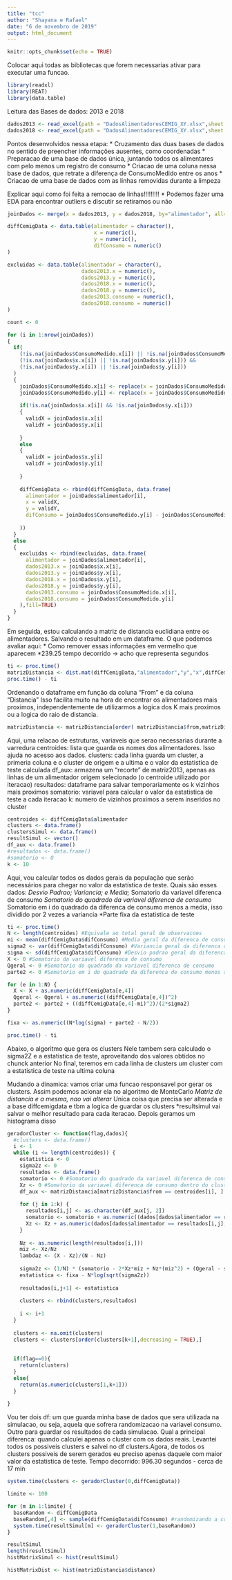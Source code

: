 ```yaml
---
title: "tcc"
author: "Shayana e Rafael"
date: "6 de novembro de 2019"
output: html_document
---
```


```r
knitr::opts_chunk$set(echo = TRUE)
```

Colocar aqui todas as bibliotecas que forem necessarias ativar para executar uma funcao.

```r
library(readxl)
library(REAT)
library(data.table)
```

Leitura das Bases de dados: 2013 e 2018

```r
dados2013 <- read_excel(path = "DadosAlimentadoresCEMIG_XY.xlsx",sheet = 1)
dados2018 <- read_excel(path = "DadosAlimentadoresCEMIG_XY.xlsx",sheet = 2)

```

Pontos desenvolvidos nessa etapa:
  * Cruzamento das duas bases de dados no sentido de preencher informações ausentes, como coordenadas
  * Preparacao de uma base de dados única, juntando todos os alimentares com pelo menos um registro de consumo
  * Criacao de uma coluna nessa base de dados, que retrate a diferença de ConsumoMedido entre os anos
  * Criacao de uma base de dados com as linhas removidas durante a limpeza

Explicar aqui como foi feita a remocao de linhas!!!!!!!!!
* Podemos fazer uma EDA para encontrar outliers e discutir se retiramos ou não

```r
joinDados <- merge(x = dados2013, y = dados2018, by="alimentador", all=TRUE)

diffCemigData <- data.table(alimentador = character(),
                            x = numeric(),
                            y = numeric(),
                            difConsumo = numeric()
)

excluidas <- data.table(alimentador = character(),
                        dados2013.x = numeric(),
                        dados2013.y = numeric(),
                        dados2018.x = numeric(),
                        dados2018.y = numeric(),
                        dados2013.consumo = numeric(),
                        dados2018.consumo = numeric()
)

count <- 0

for (i in 1:nrow(joinDados))
{
  if(
    (!is.na(joinDados$ConsumoMedido.x[i]) || !is.na(joinDados$ConsumoMedido.y[i])) &&
    (!is.na(joinDados$x.x[i]) || !is.na(joinDados$x.y[i])) && 
    (!is.na(joinDados$y.x[i]) || !is.na(joinDados$y.y[i]))
  )
  {
    joinDados$ConsumoMedido.x[i] <- replace(x = joinDados$ConsumoMedido.x[i], list = is.na(joinDados$ConsumoMedido.x[i]), values = 0)
    joinDados$ConsumoMedido.y[i] <- replace(x = joinDados$ConsumoMedido.y[i], list = is.na(joinDados$ConsumoMedido.y[i]), values = 0)
    
    if(!is.na(joinDados$x.x[i]) && !is.na(joinDados$y.x[i]))
    {
      validX = joinDados$x.x[i]
      validY = joinDados$y.x[i]
      
    }
    else
    {
      validX = joinDados$x.y[i]
      validY = joinDados$y.y[i]
      
    }
    
    diffCemigData <- rbind(diffCemigData, data.frame(
      alimentador = joinDados$alimentador[i],
      x = validX,
      y = validY,
      difConsumo = joinDados$ConsumoMedido.y[i] - joinDados$ConsumoMedido.x[i]
      
    ))
  }
  else
  {
    excluidas <- rbind(excluidas, data.frame(
      alimentador = joinDados$alimentador[i],
      dados2013.x = joinDados$x.x[i],
      dados2013.y = joinDados$y.x[i],
      dados2018.x = joinDados$x.y[i],
      dados2018.y = joinDados$y.y[i],
      dados2013.consumo = joinDados$ConsumoMedido.x[i],
      dados2018.consumo = joinDados$ConsumoMedido.y[i]
    ),fill=TRUE)
  }
}

```

Em seguida, estou calculando a matriz de distancia euclidiana entre os alimentadores. Salvando o resultado em um dataframe.
O que podemos avaliar aqui:
  * Como remover essas informações em vermelho que aparecem
  *239.25 tempo decorrido -> acho que representa segundos


```r
ti <- proc.time()
matrizDistancia <- dist.mat(diffCemigData,"alimentador","y","x",diffCemigData,"alimentador","y","x")
proc.time() - ti

```

Ordenando o dataframe em função da coluna "From" e da coluna "Distancia"
Isso facilita muito na hora de encontrar os alimentadores mais proximos, independentemente de utilizarmos a logica dos K mais proximos ou a logica do raio de distancia.

```r
matrizDistancia <- matrizDistancia[order( matrizDistancia$from,matrizDistancia$distance),]
```
  Aqui, uma relacao de estruturas, variaveis que serao necessarias durante a varredura
  centroides: lista que guarda os nomes dos alimentadores. Isso ajuda no acesso aos dados.
  clusters: cada linha guarda um cluster, a primeria coluna e o cluster de origem e a ultima e o valor da estatistica de teste calculada
  df_aux: armazena um "recorte" de matriz2013, apenas as linhas de um alimentador origem selecionado (o centroide utilizado por iteracao)
  resultados: dataframe para salvar temporariamente os k vizinhos mais proximos
  somatorio: variavel para calcular o valor da estatistica de teste a cada iteracao
  k: numero de vizinhos proximos a serem inseridos no cluster
  

```r
centroides <- diffCemigData$alimentador
clusters <- data.frame()
clustersSimul <- data.frame()
resultSimul <- vector()
df_aux <- data.frame()
#resultados <- data.frame()
#somatorio <- 0
k <- 10

```
Aqui, vou calcular todos os dados gerais da população que serão necessários para chegar no valor da estatística de teste. Quais são esses dados:
*Desvio Padrao; Variancia; e Media;
*Somatorio da variavel diferenca de consumo
*Somatorio do quadrado da variavel diferenca de consumo
*Somatorio em i do quadrado da diferenca de consumo menos a media, isso dividido por 2 vezes a variancia
*Parte fixa da estatistica de teste

```r
ti <- proc.time()
N <- length(centroides) #Equivale ao total geral de observacoes
mi <- mean(diffCemigData$difConsumo) #Media geral da diferenca de consumo
sigma2 <- var(diffCemigData$difConsumo) #Variancia geral da diferenca de consumo
sigma <- sd(diffCemigData$difConsumo) #Desvio padrao geral da diferenca de consumo
X <- 0 #Somatorio da variavel diferenca de consumo
Qgeral <- 0 #Somatorio do quadrado da variavel diferenca de consumo
parte2 <- 0 #Somatorio em i do quadrado da diferenca de consumo menos a media, isso dividido por 2 vezes a variancia

for (e in 1:N) {
  X <- X + as.numeric(diffCemigData[e,4])
  Qgeral <- Qgeral + as.numeric((diffCemigData[e,4])^2)
  parte2 <- parte2 + ((diffCemigData[e,4]-mi)^2)/(2*sigma2)
}

fixa <- as.numeric((N*log(sigma) + parte2 - N/2))

proc.time() - ti

```
  
Abaixo, o algoritmo que gera os clusters
Nele tambem sera calculado o sigma2Z e a estatistica de teste, aproveitando dos valores obtidos no chunck anterior
No final, teremos em cada linha de clusters um cluster com a estatistica de teste na ultima coluna

Mudando a dinamica: vamos criar uma funcao responsavel por gerar os clusters. Assim podemos acionar ela no algoritmo de MonteCarlo
*Matriz de distancia e a mesma, nao vai alterar
*Unica coisa que precisa ser alterada e a base diffcemigdata e tbm a logica de guardar os clusters
*resultsimul vai salvar o melhor resultado para cada iteracao. Depois geramos um histograma disso


```r

geradorCluster <- function(flag,dados){
  #clusters <- data.frame()
  i <- 1
  while (i <= length(centroides)) {
    estatistica <- 0
    sigma2z <- 0
    resultados <- data.frame()
    somatorio <- 0 #Somatorio do quadrado da variavel diferenca de consumo dentro do cluster
    Xz <- 0 #Somatorio da variavel diferenca de consumo dentro do cluster
    df_aux <- matrizDistancia[matrizDistancia$from == centroides[i], ]
  
    for (j in 1:k) {
      resultados[i,j] <- as.character(df_aux[j, 2])
      somatorio <- somatorio + as.numeric((dados[dados$alimentador == resultados[i,j],4])^2)
      Xz <- Xz + as.numeric(dados[dados$alimentador == resultados[i,j],4])
    }
  
    Nz <- as.numeric(length(resultados[i,]))
    miz <- Xz/Nz
    lambdaz <- (X - Xz)/(N - Nz)
  
    sigma2z <- (1/N) * (somatorio - 2*Xz*miz + Nz*(miz^2) + (Qgeral - somatorio) - 2*(X - Xz)*lambdaz + (N - Nz)*(lambdaz^2))
    estatistica <- fixa - N*log(sqrt(sigma2z))
  
    resultados[i,j+1] <- estatistica
    
    clusters <- rbind(clusters,resultados)
    
    i <- i+1
  }
  
  clusters <- na.omit(clusters)
  clusters <- clusters[order(clusters[k+1],decreasing = TRUE),]
  
  
  if(flag==0){
    return(clusters)
  }
  else{
    return(as.numeric(clusters[1,k+1]))
  }
  
}

```

Vou ter dois df: um que guarda minha base de dados que sera utilizada na simulacao, ou seja, aquela que sofrera randomizacao na variavel consumo. Outro para guardar os resultados de cada simulacao.
Qual a principal diferenca: quando calculei apenas o cluster com os dados reais. Levantei todos os possiveis clusters e salvei no df clusters.Agora, de todos os clusters possiveis de serem gerados eu preciso apenas daquele com maior valor da estatistica de teste.
Tempo decorrido: 996.30 segundos - cerca de 17 min

```r
system.time(clusters <- geradorCluster(0,diffCemigData))

```


```r

limite <- 100

for (m in 1:limite) {
  baseRandom <- diffCemigData
  baseRandom[,4] <- sample(diffCemigData$difConsumo) #randomizando a coluna diferenca de consumo
  system.time(resultSimul[m] <- geradorCluster(1,baseRandom))
}

```

```r
resultSimul
length(resultSimul)
histMatrixSimul <- hist(resultSimul)

```


```r
histMatrixDist <- hist(matrizDistancia$distance)
```

